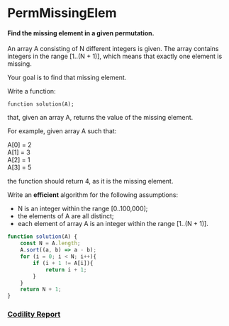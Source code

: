 # PermMissingElem
#### Find the missing element in a given permutation.

An array A consisting of N different integers is given. The array contains integers in the range [1..(N + 1)], which means that exactly one element is missing.

Your goal is to find that missing element.

Write a function:

    function solution(A);

that, given an array A, returns the value of the missing element.

For example, given array A such that:

  A[0] = 2  
  A[1] = 3  
  A[2] = 1  
  A[3] = 5  

the function should return 4, as it is the missing element.

Write an **efficient** algorithm for the following assumptions:

- N is an integer within the range [0..100,000];
- the elements of A are all distinct;
- each element of array A is an integer within the range [1..(N + 1)].


```javascript
function solution(A) {
    const N = A.length;
    A.sort((a, b) => a - b);
    for (i = 0; i < N; i++){
        if (i + 1 != A[i]){
            return i + 1;
        }
    }
    return N + 1;
}
```

### [Codility Report](https://app.codility.com/demo/results/trainingZQKMQD-T8P/)
